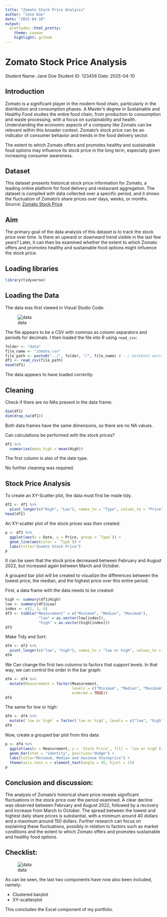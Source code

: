 ```yaml
---
title: "Zomato Stock Price Analysis"
author: "Jane Doe"
date: "2025-04-10"
output: 
  prettydoc::html_pretty:
    theme: cayman
    highlight: github
---
```



# Zomato Stock Price Analysis

Student Name: Jane Doe
Student ID: 123456
Date: 2025-04-10
  

## Introduction
Zomato is a significant player in the modern food chain, particularly in the distribution and consumption phases. A Master's degree in Sustainable and Healthy Food studies the entire food chain, from production to consumption and waste processing, with a focus on sustainability and health. Understanding the economic aspects of a company like Zomato can be relevant within this broader context. Zomato's stock price can be an indicator of consumer behavior and trends in the food delivery sector.

The extent to which Zomato offers and promotes healthy and sustainable food options may influence its stock price in the long term, especially given increasing consumer awareness.



## Dataset
This dataset presents historical stock price information for Zomato, a leading online platform for food delivery and restaurant aggregation. The dataset is compiled with data collected over a specific period, and it shows the fluctuation of Zomato's share prices over days, weeks, or months.
Source: [Zomato Stock Price](https://www.kaggle.com/datasets/cheesecke/zomato-stock-price)



## Aim
The primary goal of the data analysis of this dataset is to track the stock price over time. Is there an upward or downward trend visible in the last few years? Later, it can then be examined whether the extent to which Zomato offers and promotes healthy and sustainable food options might influence the stock price.

## Loading libraries

```r
library(tidyverse)
```


## Loading the Data

The data was first viewed in Visual Studio Code: 

![data](./pics/fig01.png)

The file appears to be a CSV with commas as column separators and periods for decimals.
I then loaded the file into R using `read_csv`:

```r
folder <- "data"
file_name <- "zomato.csv"
file_path <- paste0("../", folder, "/", file_name) # ../ betekent eerst een directory hoger
df1 <- read_csv(file_path)
head(df1)
```

The data appears to have loaded correctly.

## Cleaning

Check if there are no NAs present in the data frame:

```r
dim(df1)
dim(drop_na(df1))
```

Both data frames have the same dimensions, so there are no NA values.

Can calculations be performed with the stock prices?

```r
df1 %>%
  summarise(mean_high = mean(High))
```

The first column is also of the date type.

No further cleaning was required.


## Stock Price Analysis

To create an XY-Scatter plot, the data must first be made tidy.

```r
df2 <- df1 %>%
  pivot_longer(c("High", "Low"), names_to = "Type", values_to = "Price") 
head(df2)
```


An XY-scatter plot of the stock prices was then created:

```r
p <- df2 %>%
  ggplot(aes(x = Date, y = Price, group = `Type`)) +
  geom_line(aes(color = `Type`)) +
  labs(title="Zoamto Stock Price")
p
```

It can be seen that the stock price decreased between February and August 2022, but increased again between March and October.

A grouped bar plot will be created to visualize the differences between the lowest price, the median, and the highest price over this entire period.

First, a data frame with the data needs to be created:

```r
high <- summary(df1$High)
low <- summary(df1$Low)
index <- c(1, 3, 6)
df3 <- tibble("Measurement" = c("Minimum", "Median", "Maximum"), 
               "low" = as.vector(low[index]),
               "high" = as.vector(high[index]))
df3 
```

Make Tidy and Sort:

```r
df4 <- df3 %>%
  pivot_longer(c("low", "high"), names_to = "low or high", values_to = "Stock Price") 
df4
```

We Can change the first two columns to factors that support levels. In that way, we can control the order in the bar graph:

```r
df4 <- df4 %>%
  mutate(Measurement = factor(Measurement,
                              levels = c("Minimum", "Median", "Maximum"),
                              ordered = TRUE))
df4
```

The same for low or high:

```r
df4 <- df4 %>%
  mutate(`low or high` = factor(`low or high`, levels = c("low", "high")))
df4
```


Now, create a grouped bar plot from this data:

```r
p <- df4 %>%
  ggplot(aes(x = Measurement, y = `Stock Price`, fill = `low or high`)) +
  geom_bar(stat = "identity", position="dodge") +
  labs(title="Minimum, Median and maximum Stockprice") +
  theme(axis.text.x = element_text(angle = 45, hjust = 1))
p
```


## Conclusion and discussion:

The analysis of Zomato's historical share price reveals significant fluctuations in the stock price over the period examined. A clear decline was observed between February and August 2022, followed by a recovery and increase from March to October. The spread between the lowest and highest daily share prices is substantial, with a minimum around 40 dollars and a maximum around 150 dollars. Further research can focus on explaining these fluctuations, possibly in relation to factors such as market conditions and the extent to which Zomato offers and promotes sustainable and healthy food options.

## Checklist:

![data](./pics/fig02.png)

As can be seen, the last two components have now also been included, namely:

- Clustered barplot
- XY-scatterplot

This concludes the Excel component of my portfolio.



